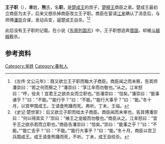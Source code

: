{{Otheruses|other=名为王子职的其他人物|王省}}

'''王子职'''（{{bd|？||？||catIdx=X}}），'''芈'''姓，'''熊'''氏，名'''职'''，是[[楚成王|楚成王]]的庶子，[[楚穆王|楚穆王]]商臣之弟。楚成王最初立商臣为太子，后来又想杀掉商臣改立王子职。商臣在宴请[[江芈|江芈]]确认了消息后，与师傅[[潘崇|潘崇]]合谋，发动兵变，逼楚成王自杀。<ref>《左传·文公元年》：既又欲立王子职而黜大子商臣。商臣闻之而未察，告其师潘崇曰：“若之何而察之？”潘崇曰：“享江芈而勿敬也。”从之。江芈怒曰：“呼，役夫！宜君王之欲杀女而立职也。”告潘崇曰：“信矣。”潘崇曰：“能事诸乎？”曰：“不能。”“能行乎？”曰：“不能。”“能行大事乎？”曰：“能。”冬十月，以宫甲围成王。王请食熊蹯而死。弗听。丁未，王缢。</ref><ref>《史记·楚世家》：后又欲立子职而绌太子商臣。商臣闻而未审也，告其傅潘崇曰：“何以得其实？”崇曰：“飨王之宠姬而勿敬也。”商臣从之。江芈怒曰：“宜乎王之欲杀若而立职也。”商臣告潘崇曰：“信矣。”崇曰：“能事之乎？”曰：“不能。”“能亡去乎？”曰：“不能。”“能行大事乎？”曰：“能。”冬十月，商臣以宫卫兵围成王。成王请食熊蹯而死，不听。丁未，成王自绞杀。</ref>

此后没有王子职的记载。在小说《[[东周列国志|东周列国志]]》中，王子职想逃奔[[晋国|晋国]]，却被[[斗越椒|斗越椒]]截杀。

==参考资料==
{{reflist}}

{{Authority control}}

{{DEFAULTSORT:}}
[[Category:芈姓|Category:芈姓]]
[[Category:春秋人|Category:春秋人]]